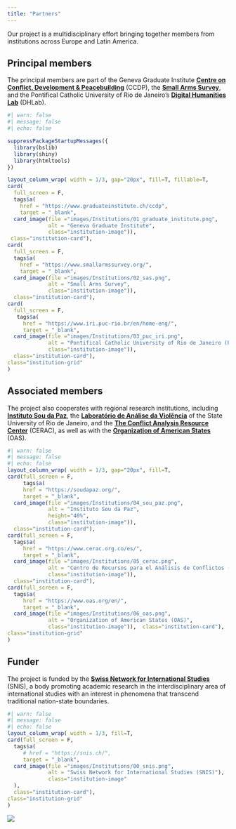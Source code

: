 ```yaml
---
title: "Partners"
---
```


Our project is a multidisciplinary effort bringing together members from institutions across Europe and Latin America.

## Principal members

The principal members are part of the Geneva Graduate Institute [**Centre on Conflict, Development & Peacebuilding**](https://www.graduateinstitute.ch/ccdp) (CCDP), the [**Small Arms Survey**](https://www.smallarmssurvey.org/), and the Pontifical Catholic University of Rio de Janeiro’s [**Digital Humanities Lab**](https://laboratoriodehumanidadesdigitais.usuarios.rdc.puc-rio.br/en/home-english/about-puc-rios-digital-humanities-lab-dhlab/) (DHLab).

```r
#| warn: false
#| message: false
#| echo: false

suppressPackageStartupMessages({
  library(bslib)
  library(shiny)
  library(htmltools)
})

layout_column_wrap( width = 1/3, gap="20px", fill=T, fillable=T,
card(
  full_screen = F,
  tags$a(
    href = "https://www.graduateinstitute.ch/ccdp",
    target = "_blank",
  card_image(file ="images/Institutions/01_graduate_institute.png", 
             alt = "Geneva Graduate Institute",
             class="institution-image")),
 class="institution-card"),
card(
  full_screen = F,
  tags$a(
    href = "https://www.smallarmssurvey.org/",
    target = "_blank",
  card_image(file ="images/Institutions/02_sas.png", 
             alt = "Small Arms Survey",
             class="institution-image")),
  class="institution-card"),
card(
  full_screen = F,
   tags$a(
     href = "https://www.iri.puc-rio.br/en/home-eng/",
     target = "_blank",
  card_image(file ="images/Institutions/03_puc_iri.png", 
             alt = "Pontifical Catholic University of Rio de Janeiro (PUC-Rio)",
             class="institution-image")),
  class="institution-card"),
class="institution-grid"
)
```

## Associated members

The project also cooperates with regional research institutions, including [**Instituto Sou da Paz**](https://soudapaz.org/), the [**Laboratório de Análise da Violência**](https://lav-uerj.org/en/institucional/) of the State University of Rio de Janeiro, and the [**The Conflict Analysis Resource Center**](https://iansa.org/member/the-conflict-analysis-resource-center-cerac/) (CERAC), as well as with the [**Organization of American States**](https://www.oas.org/) (OAS).

```r
#| warn: false
#| message: false
#| echo: false
layout_column_wrap( width = 1/3, gap="20px", fill=T,
card(full_screen = F,
     tags$a(
     href = "https://soudapaz.org/",
     target = "_blank",
  card_image(file ="images/Institutions/04_sou_paz.png", 
             alt = "Instituto Sou da Paz",
             height="40%",
             class="institution-image")),
  class="institution-card"),
card(full_screen = F,
  tags$a(
     href = "https://www.cerac.org.co/es/",
     target = "_blank",
  card_image(file ="images/Institutions/05_cerac.png", 
             alt = "Centro de Recursos para el Análisis de Conflictos (CERAC)",
             class="institution-image")),
  class="institution-card"),
card(full_screen = F,
  tags$a(
     href = "https://www.oas.org/en/",
     target = "_blank",
  card_image(file ="images/Institutions/06_oas.png", 
             alt = "Organization of American States (OAS)",
             class="institution-image")),  class="institution-card"),
class="institution-grid"
)
```

## Funder

The project is funded by the [**Swiss Network for International Studies**](https://snis.ch/projects/mapping-the-transnational-circulation-and-control-of-small-arms-in-latin-america/) (SNIS), a body promoting academic research in the interdisciplinary area of international studies with an interest in phenomena that transcend traditional nation-state boundaries.

```r
#| warn: false
#| message: false
#| echo: false
layout_column_wrap( width = 1/3, fill=T,
card(full_screen = F,
  tags$a(
     # href = "https://snis.ch/",
     target = "_blank",
  card_image(file ="images/Institutions/00_snis.png", 
             alt = "Swiss Network for International Studies (SNIS)"),
             class="institution-image"
  ),
  class="institution-card"),
class="institution-grid"
)


```

![](images/ChatGPT%20Image%20Jun%206,%202025,%2003_51_19%20PM.png){.img-background}
